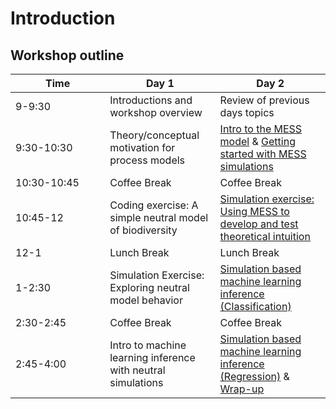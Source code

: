 # Introduction

## Workshop outline

| Time | Day 1 | Day 2 |
|------|-------|-------|
| 9-9:30 | Introductions and workshop overview | Review of previous days topics |
| 9:30-10:30 | Theory/conceptual motivation for process models | [Intro to the MESS model](intro_mess.html) & [Getting started with MESS simulations](mess_getting_stared.html) |
| 10:30-10:45 | Coffee Break | Coffee Break |
| 10:45-12 | Coding exercise: A simple neutral model of biodiversity | [Simulation exercise: Using MESS to develop and test theoretical intuition](mess_simulations.html) |
| 12-1 | Lunch Break | Lunch Break |
| 1-2:30 | Simulation Exercise: Exploring neutral model behavior | [Simulation based machine learning inference (Classification)](ml_inference_classification.html) |
| 2:30-2:45 | Coffee Break | Coffee Break | 
| 2:45-4:00 | Intro to machine learning inference with neutral simulations | [Simulation based machine learning inference (Regression)](ml_inference_regression.html) & [Wrap-up](wrapup.qmd) |

